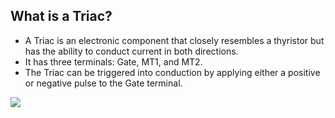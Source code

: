 
## What is a Triac?

- A Triac is an electronic component that closely resembles a thyristor but has the ability to conduct current in both directions.
- It has three terminals: Gate, MT1, and MT2.
- The Triac can be triggered into conduction by applying either a positive or negative pulse to the Gate terminal.


<Image src="/" caption="Nothing" />
